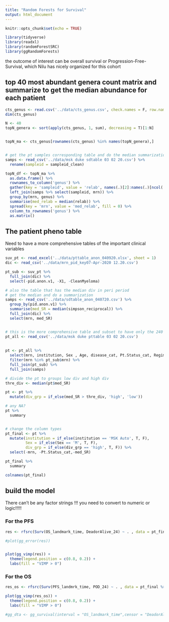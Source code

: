 ```yaml
---
title: "Random Forests for Survival"
output: html_document 
---
```


```r
knitr::opts_chunk$set(echo = TRUE)
```

```r
library(tidyverse)
library(readxl)
library(randomForestSRC)
library(ggRandomForests)
```

the outcome of interest can be overall survival or Progression-Free-Survival, which Nilu has nicely organized for this cohort


## top 40 most abundant genera count matrix and summarize to get the median abundance for each patient

```r
cts_genus <- read.csv('../data/cts_genus.csv', check.names = F, row.names = 1)
dim(cts_genus)

N <- 40
topN_genera <- sort(apply(cts_genus, 1, sum), decreasing = T)[1:N]


topN_ma <- cts_genus[rownames(cts_genus) %in% names(topN_genera),]


# get the pt samples corresponding table and do the median summarization
samps <- read_csv('../data/msk duke sdtable 03 02 20.csv') %>% 
  rename(sampleid = sampleid_clean)

topN_df <- topN_ma %>% 
  as.data.frame() %>% 
  rownames_to_column('genus') %>% 
  gather(key = 'sampleid', value = 'relab', names(.)[2]:names(.)[ncol(.)]) %>% 
  left_join(samps %>% select(sampleid, mrn)) %>% 
  group_by(mrn, genus) %>% 
  summarise(med_relab = median(relab)) %>% 
  spread(key = 'mrn', value = 'med_relab', fill = 0) %>% 
  column_to_rownames('genus') %>% 
  as.matrix()
```

## The patient pheno table

Need to have a more comprehensive tables of the important clinical variables

```r
suv_pt <- read_excel('../data/pttable_anon_040920.xlsx', sheet = 1)
dic <- read_csv('../data/mrn_pid_key07-Apr-2020 12.20.csv')

pt_sub <- suv_pt %>% 
  full_join(dic) %>% 
  select(-pid.anon.v1, -X1, -CleanMyeloma)

# also the table that has the median div in peri period
# get the median and do a summarization
samps <- read_csv('../data/sdtable_anon_040720.csv') %>% 
  group_by(pid.anon.v1) %>% 
  summarise(med_SR = median(simpson_reciprocal)) %>% 
  full_join(dic) %>% 
  select(mrn, med_SR)


# this is the more comprehensive table and subset to have only the 240 included in the survival analysis
pt_all <- read_csv('../data/msk duke pttable 03 02 20.csv')
  
  
pt <- pt_all %>% 
  select(mrn, institution, Sex , Age, disease_cat, Pt.Status_cat, Regimen_cat) %>% 
  filter(mrn %in% pt_sub$mrn) %>% 
  full_join(pt_sub) %>% 
  full_join(samps)

# divide the pt to groups low div and high div 
thre_div <- median(pt$med_SR)

pt <- pt %>% 
  mutate(div_grp = if_else(med_SR > thre_div, 'high', 'low'))

```


```r
# any NA?
pt %>% 
  summary


# change the column types
pt_final <- pt %>% 
  mutate(institution = if_else(institution == 'MSK Auto', T, F),
         Sex = if_else(Sex == 'M', T, F),
         div_grp = if_else(div_grp == 'high', T, F)) %>% 
  select(-mrn, -Pt.Status_cat,-med_SR)

pt_final %>% 
  summary

colnames(pt_final)

```


## build the model

There can't be any factor strings !!! you need to convert to numeric or logic!!!!!

### For the PFS

```r
res <- rfsrc(Surv(OS_landmark_time, DeadorAlive_24) ~ . , data = pt_final %>% select(-PFS_landmrk_time, -POD_24), importance = TRUE)

#plot(gg_error(res))


plot(gg_vimp(res)) +
  theme(legend.position = c(0.8, 0.2)) +
  labs(fill = "VIMP > 0")
```

### For the OS

```r
res_os <- rfsrc(Surv(PFS_landmrk_time, POD_24) ~ . , data = pt_final %>% select(-OS_landmark_time, -DeadorAlive_24), importance = TRUE)

plot(gg_vimp(res_os)) +
  theme(legend.position = c(0.8, 0.2)) +
  labs(fill = "VIMP > 0")
```



```r
#gg_dta <- gg_survival(interval = "OS_landmark_time",censor = "DeadorAlive_24",by = "div_grp",data = pt_final, conf.int = 0.95)
```

